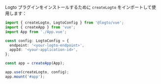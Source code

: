 Logto プラグインをインストールするために `createLogto` をインポートして使用します：

```ts title="main.ts"
import { createLogto, LogtoConfig } from '@logto/vue';
import { createApp } from 'vue';
import App from './App.vue';

const config: LogtoConfig = {
  endpoint: '<your-logto-endpoint>',
  appId: '<your-application-id>',
};

const app = createApp(App);

app.use(createLogto, config);
app.mount('#app');
```
